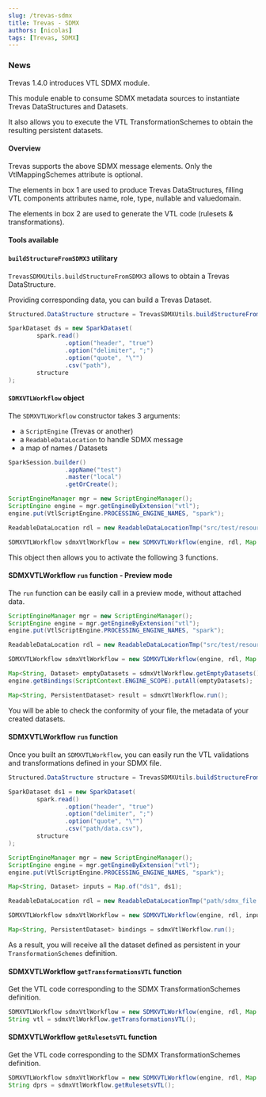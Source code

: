 ```yaml
---
slug: /trevas-sdmx
title: Trevas - SDMX
authors: [nicolas]
tags: [Trevas, SDMX]
---
```



### News

Trevas 1.4.0 introduces VTL SDMX module.

This module enable to consume SDMX metadata sources to instantiate Trevas DataStructures and Datasets.

It also allows you to execute the VTL TransformationSchemes to obtain the resulting persistent datasets.

#### Overview

<div style={{ textAlign: 'center' }}>
	<ThemedImage
		alt="VTL SDMX Diagram"
		sources={{
			light: useBaseUrl('/img/vtl-sdmx-light.svg'),
			dark: useBaseUrl('/img/vtl-sdmx-dark.svg'),
		}}
	/>
</div>

Trevas supports the above SDMX message elements. Only the VtlMappingSchemes attribute is optional.

The elements in box 1 are used to produce Trevas DataStructures, filling VTL components attributes name, role, type, nullable and valuedomain.

The elements in box 2 are used to generate the VTL code (rulesets & transformations).

#### Tools available

#### `buildStructureFromSDMX3` utilitary

`TrevasSDMXUtils.buildStructureFromSDMX3` allows to obtain a Trevas DataStructure.

Providing corresponding data, you can build a Trevas Dataset.

```java
Structured.DataStructure structure = TrevasSDMXUtils.buildStructureFromSDMX3("path/sdmx_file.xml", "STRUCT_ID");

SparkDataset ds = new SparkDataset(
        spark.read()
                .option("header", "true")
                .option("delimiter", ";")
                .option("quote", "\"")
                .csv("path"),
        structure
);
```

#### `SDMXVTLWorkflow` object

The `SDMXVTLWorkflow` constructor takes 3 arguments:

- a `ScriptEngine` (Trevas or another)
- a `ReadableDataLocation` to handle SDMX message
- a map of names / Datasets

```java
SparkSession.builder()
                .appName("test")
                .master("local")
                .getOrCreate();

ScriptEngineManager mgr = new ScriptEngineManager();
ScriptEngine engine = mgr.getEngineByExtension("vtl");
engine.put(VtlScriptEngine.PROCESSING_ENGINE_NAMES, "spark");

ReadableDataLocation rdl = new ReadableDataLocationTmp("src/test/resources/DSD_BPE_CENSUS.xml");

SDMXVTLWorkflow sdmxVtlWorkflow = new SDMXVTLWorkflow(engine, rdl, Map.of());
```

This object then allows you to activate the following 3 functions.

#### SDMXVTLWorkflow `run` function - Preview mode

The `run` function can be easily call in a preview mode, without attached data.

```java
ScriptEngineManager mgr = new ScriptEngineManager();
ScriptEngine engine = mgr.getEngineByExtension("vtl");
engine.put(VtlScriptEngine.PROCESSING_ENGINE_NAMES, "spark");

ReadableDataLocation rdl = new ReadableDataLocationTmp("src/test/resources/DSD_BPE_CENSUS.xml");

SDMXVTLWorkflow sdmxVtlWorkflow = new SDMXVTLWorkflow(engine, rdl, Map.of());

Map<String, Dataset> emptyDatasets = sdmxVtlWorkflow.getEmptyDatasets();
engine.getBindings(ScriptContext.ENGINE_SCOPE).putAll(emptyDatasets);

Map<String, PersistentDataset> result = sdmxVtlWorkflow.run();
```

You will be able to check the conformity of your file, the metadata of your created datasets.

#### SDMXVTLWorkflow `run` function

Once you built an `SDMXVTLWorkflow`, you can easily run the VTL validations and transformations defined in your SDMX file.

```java
Structured.DataStructure structure = TrevasSDMXUtils.buildStructureFromSDMX3("path/sdmx_file.xml", "ds1");

SparkDataset ds1 = new SparkDataset(
        spark.read()
                .option("header", "true")
                .option("delimiter", ";")
                .option("quote", "\"")
                .csv("path/data.csv"),
        structure
);

ScriptEngineManager mgr = new ScriptEngineManager();
ScriptEngine engine = mgr.getEngineByExtension("vtl");
engine.put(VtlScriptEngine.PROCESSING_ENGINE_NAMES, "spark");

Map<String, Dataset> inputs = Map.of("ds1", ds1);

ReadableDataLocation rdl = new ReadableDataLocationTmp("path/sdmx_file.xml");

SDMXVTLWorkflow sdmxVtlWorkflow = new SDMXVTLWorkflow(engine, rdl, inputs);

Map<String, PersistentDataset> bindings = sdmxVtlWorkflow.run();
```

As a result, you will receive all the dataset defined as persistent in your `TransformationSchemes` definition.

#### SDMXVTLWorkflow `getTransformationsVTL` function

Get the VTL code corresponding to the SDMX TransformationSchemes definition.

```java
SDMXVTLWorkflow sdmxVtlWorkflow = new SDMXVTLWorkflow(engine, rdl, Map.of());
String vtl = sdmxVtlWorkflow.getTransformationsVTL();
```

#### SDMXVTLWorkflow `getRulesetsVTL` function

Get the VTL code corresponding to the SDMX TransformationSchemes definition.

```java
SDMXVTLWorkflow sdmxVtlWorkflow = new SDMXVTLWorkflow(engine, rdl, Map.of());
String dprs = sdmxVtlWorkflow.getRulesetsVTL();
```
